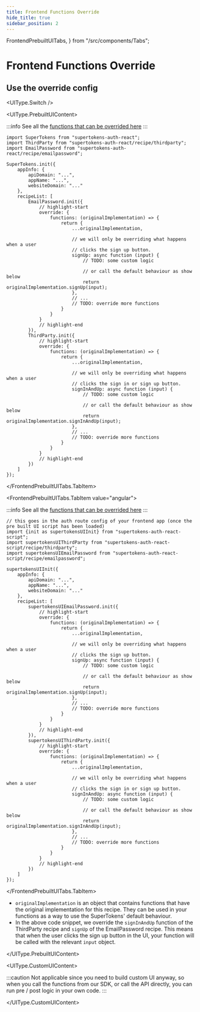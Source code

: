 ```yaml
---
title: Frontend Functions Override
hide_title: true
sidebar_position: 2
---
```


  FrontendPrebuiltUITabs,
} from "/src/components/Tabs";

# Frontend Functions Override

## Use the override config

<UIType.Switch />

<UIType.PrebuiltUIContent>

<FrontendPrebuiltUITabs>
<FrontendPrebuiltUITabs.TabItem value="reactjs">

:::info
See all the [functions that can be overrided here](https://supertokens.com/docs/auth-react/modules/recipe_thirdpartyemailpassword.html#RecipeInterface)
:::

```tsx
import SuperTokens from "supertokens-auth-react";
import ThirdParty from "supertokens-auth-react/recipe/thirdparty";
import EmailPassword from "supertokens-auth-react/recipe/emailpassword";

SuperTokens.init({
    appInfo: {
        apiDomain: "...",
        appName: "...",
        websiteDomain: "..."
    },
    recipeList: [
        EmailPassword.init({
            // highlight-start
            override: {
                functions: (originalImplementation) => {
                    return {
                        ...originalImplementation,

                        // we will only be overriding what happens when a user
                        // clicks the sign up button.
                        signUp: async function (input) {
                            // TODO: some custom logic

                            // or call the default behaviour as show below
                            return originalImplementation.signUp(input);
                        },
                        // ...
                        // TODO: override more functions
                    }
                }
            }
            // highlight-end
        }),
        ThirdParty.init({
            // highlight-start
            override: {
                functions: (originalImplementation) => {
                    return {
                        ...originalImplementation,

                        // we will only be overriding what happens when a user
                        // clicks the sign in or sign up button.
                        signInAndUp: async function (input) {
                            // TODO: some custom logic

                            // or call the default behaviour as show below
                            return originalImplementation.signInAndUp(input);
                        },
                        // ...
                        // TODO: override more functions
                    }
                }
            }
            // highlight-end
        })
    ]
});
```
</FrontendPrebuiltUITabs.TabItem>

<FrontendPrebuiltUITabs.TabItem value="angular">

:::info
See all the [functions that can be overrided here](https://supertokens.com/docs/auth-react/modules/recipe_thirdpartyemailpassword.html#RecipeInterface)
:::

```tsx
// this goes in the auth route config of your frontend app (once the pre built UI script has been loaded)
import {init as supertokensUIInit} from "supertokens-auth-react-script";
import supertokensUIThirdParty from "supertokens-auth-react-script/recipe/thirdparty";
import supertokensUIEmailPassword from "supertokens-auth-react-script/recipe/emailpassword";

supertokensUIInit({
    appInfo: {
        apiDomain: "...",
        appName: "...",
        websiteDomain: "..."
    },
    recipeList: [
        supertokensUIEmailPassword.init({
            // highlight-start
            override: {
                functions: (originalImplementation) => {
                    return {
                        ...originalImplementation,

                        // we will only be overriding what happens when a user
                        // clicks the sign up button.
                        signUp: async function (input) {
                            // TODO: some custom logic

                            // or call the default behaviour as show below
                            return originalImplementation.signUp(input);
                        },
                        // ...
                        // TODO: override more functions
                    }
                }
            }
            // highlight-end
        }),
        supertokensUIThirdParty.init({
            // highlight-start
            override: {
                functions: (originalImplementation) => {
                    return {
                        ...originalImplementation,

                        // we will only be overriding what happens when a user
                        // clicks the sign in or sign up button.
                        signInAndUp: async function (input) {
                            // TODO: some custom logic

                            // or call the default behaviour as show below
                            return originalImplementation.signInAndUp(input);
                        },
                        // ...
                        // TODO: override more functions
                    }
                }
            }
            // highlight-end
        })
    ]
});
```
</FrontendPrebuiltUITabs.TabItem>

</FrontendPrebuiltUITabs>

- `originalImplementation` is an object that contains functions that have the original implementation for this recipe. They can be used in your functions as a way to use the SuperTokens' default behaviour.
- In the above code snippet, we override the `signInAndUp` function of the ThirdParty recipe and `signUp` of the EmailPassword recipe. This means that when the user clicks the sign up button in the UI, your function will be called with the relevant `input` object.

</UIType.PrebuiltUIContent>

<UIType.CustomUIContent>

:::caution
Not applicable since you need to build custom UI anyway, so when you call the functions from our SDK, or call the API directly, you can run pre / post logic in your own code.
:::

</UIType.CustomUIContent>

